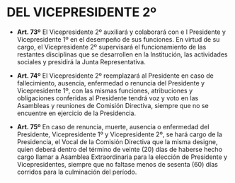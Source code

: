 # DEL VICEPRESIDENTE 2º

<div id="art73">
* **Art. 73º**
El Vicepresidente 2º auxiliará y colaborará con e l Presidente y Vicepresidente 1º en el desempeño de sus funciones. En virtud de su cargo, el Vicepresidente 2º supervisará el funcionamiento de las restantes disciplinas que se desarrollen en la Institución, las actividades sociales y presidirá la Junta Representativa.

<div id="art74">
* **Art. 74º**
El Vicepresidente 2º reemplazará al Presidente en caso de fallecimiento, ausencia, enfermedad o renuncia del Presidente y Vicepresidente 1º, con las mismas funciones, atribuciones y obligaciones conferidas al Presidente tendrá voz y voto en las Asambleas y reuniones de Comisión Directiva, siempre que no se encuentre en ejercicio de la Presidencia.

<div id="art75">
* **Art. 75º**
En caso de renuncia, muerte, ausencia o enfermedad del Presidente, Vicepresidente 1º y Vicepresidente 2º, se hará cargo de la Presidencia, el Vocal de la Comisión Directiva que la misma designe, quien deberá dentro del término de veinte (20) días de haberse hecho cargo llamar a Asamblea Extraordinaria para la elección de Presidente y Vicepresidentes, siempre que no faltase menos de sesenta (60) días corridos para la culminación del período.
